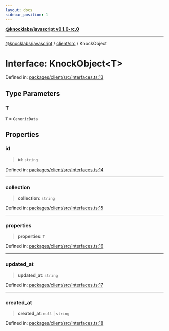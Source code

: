 ```yaml
---
layout: docs
sidebar_position: 1
---
```


[**@knocklabs/javascript v0.1.0-rc.0**](../../../index.mdx)

***

[@knocklabs/javascript](../../../modules.mdx) / [client/src](../index.mdx) / KnockObject

# Interface: KnockObject\<T\>

Defined in: [packages/client/src/interfaces.ts:13](https://github.com/knocklabs/javascript/blob/main/packages/client/src/interfaces.ts#L13)

## Type Parameters

### T

`T` = `GenericData`

## Properties

### id

> **id**: `string`

Defined in: [packages/client/src/interfaces.ts:14](https://github.com/knocklabs/javascript/blob/main/packages/client/src/interfaces.ts#L14)

***

### collection

> **collection**: `string`

Defined in: [packages/client/src/interfaces.ts:15](https://github.com/knocklabs/javascript/blob/main/packages/client/src/interfaces.ts#L15)

***

### properties

> **properties**: `T`

Defined in: [packages/client/src/interfaces.ts:16](https://github.com/knocklabs/javascript/blob/main/packages/client/src/interfaces.ts#L16)

***

### updated\_at

> **updated\_at**: `string`

Defined in: [packages/client/src/interfaces.ts:17](https://github.com/knocklabs/javascript/blob/main/packages/client/src/interfaces.ts#L17)

***

### created\_at

> **created\_at**: `null` \| `string`

Defined in: [packages/client/src/interfaces.ts:18](https://github.com/knocklabs/javascript/blob/main/packages/client/src/interfaces.ts#L18)
